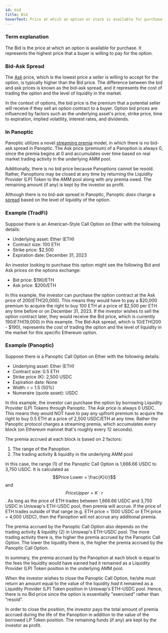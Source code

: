 ```yaml
---
id: bid
title: Bid
hoverText: Price at which an option or stock is available for purchase
---
```


### Term explanation

The Bid is the price at which an option is available for purchase. It represents the highest price that a buyer is willing to pay for the option.

### Bid-Ask Spread
The [Ask](/docs/terms/ask) price, which is the lowest price a seller is willing to accept for the option, is typically higher than the Bid price. The difference between the bid and ask prices is known as the bid-ask spread, and it represents the cost of trading the option and the level of liquidity in the market.

In the context of options, the bid price is the premium that a potential seller will receive if they sell an option contract to a buyer. Option bid prices are influenced by factors such as the underlying asset's price, strike price, time to expiration, implied volatility, interest rates, and dividends.

### In Panoptic
Panoptic utilizes a novel [streaming premia](/docs/terms/streaming) model, in which there is no bid-ask spread in Panoptic. The Ask price (premium) of a Panoption is always 0, since the premia begins at 0 and accumulates over time based on real market trading activity in the underlying AMM pool.

Additionally, there is no bid price because Panoptions cannot be resold. Rather, Panoptions may be closed at any time by returning the Liquidity Provider (LP) Token to the AMM pool along with any premia owed. The remaining amount (if any) is kept by the investor as profit.

Although there is no bid-ask spread in Panoptic, Panoptic *does* charge a [spread](/docs/panoptic-protocol/premium#net-gross-and-owed-fees-with-spread) based on the level of liquidity of the option.

### Example (TradFi)
Suppose there is an American-Style Call Option on Ether with the following details:
- Underlying asset: Ether (ETH)
- Contract size: 100 ETH
- Strike price: $2,500
- Expiration date: December 31, 2023

An investor looking to purchase this option might see the following Bid and Ask prices on the options exchange:
- Bid price: $190/ETH
- Ask price: $200/ETH

In this example, the investor can purchase the option contract at the Ask price of $200/ETH ($20,000). This means they would have to pay a $20,000 premium to acquire the right to buy 100 ETH at a price of $2,500 per ETH any time before or on December 31, 2023. If the investor wishes to sell the option contract later, they would receive the Bid price, which is currently $190/ETH ($19,000) in this example. The Bid-Ask spread, which is $10/ETH ($200 - $190), represents the cost of trading the option and the level of liquidity in the market for this specific Ethereum option.

### Example (Panoptic)
Suppose there is a Panoptic Call Option on Ether with the following details:
- Underlying asset: Ether (ETH)
- Contract size: 0.5 ETH
- Strike price (K): 2,500 USDC
- Expiration date: None
- Width: r = 1.5 (50%)
- Numeraire (quote asset): USDC

In this example, the investor can purchase the option by borrowing Liquidity Provider (LP) Tokens through Panoptic. The Ask price is always 0 USDC. This means they would NOT have to pay any upfront premium to acquire the right to buy 0.5 ETH at a price of 2,500 USDC/ETH at any time. Rather the Panoptic protocol charges a streaming premia, which accumulates every block (on Ethereum mainnet that's roughly every 12 seconds).

The premia accrued at each block is based on 2 factors:
1. The range of the Panoption
2. The trading activity & liquidity in the underlying AMM pool

In this case, the range (1) of the Panoptic Call Option is 1,666.66 USDC to 3,750 USDC. It is calculated as $$Price Lower = \frac{K}{r}$$ and $$Price Upper = K \cdot r$$. As long as the price of ETH trades between 1,666.66 USDC and 3,750 USDC in Uniswap's ETH-USDC pool, then premia will accrue. If the price of ETH trades outside of that range (e.g. ETH price = 1500 USDC or ETH price = 4,000 USDC), then the Panoption will not accrue any additional premia.

The premia accrued by the Panoptic Call Option also depends on the trading activity & liquidity (2) in Uniswap's ETH-USDC pool. The more trading activity there is, the higher the premia accrued by the Panoptic Call Option. The lower the liquidity there is, the higher the premia accrued by the Panoptic Call Option.

In summary, the premia accrued by the Panoption at each block is equal to the fees the liquidity *would* have earned had it remained as a Liquidity Provider (LP) Token position in the underlying AMM pool.

When the investor wishes to close the Panoptic Call Option, he/she must return an amount equal to the value of the liquidity *had* it remained as a Liquidity Provider (LP) Token position in Uniswap's ETH-USDC pool. Hence, there is no Bid price since the option is essentiallly "exercised" rather than "resold".

In order to close the position, the investor pays the total amount of premia accrued during the life of the Panoption in addition to the value of the borrowed LP Token position. The remaining funds (if any) are kept by the investor as profit.